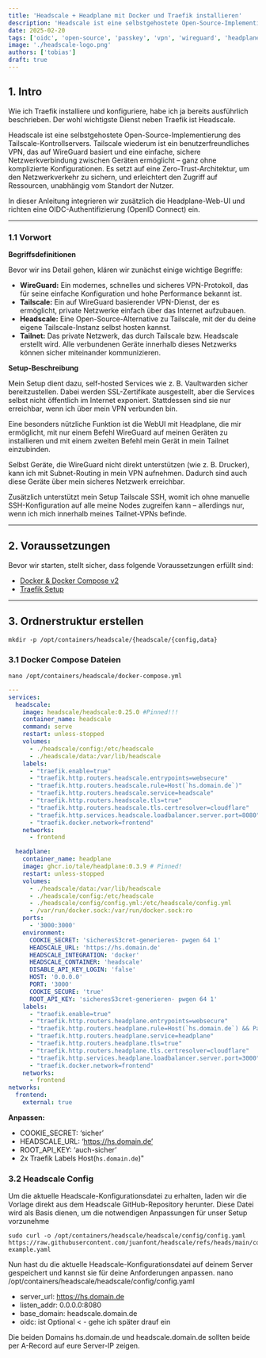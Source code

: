 ```yaml
---
title: 'Headscale + Headplane mit Docker und Traefik installieren'
description: 'Headscale ist eine selbstgehostete Open-Source-Implementierung des Tailscale-Kontrollservers. Headplane dient als WebUI zur einfachen Handhabung'
date: 2025-02-20
tags: ['oidc', 'open-source', 'passkey', 'vpn', 'wireguard', 'headplane', 'headscale']
image: './headscale-logo.png'
authors: ['tobias']
draft: true
---
```


## 1. Intro 

Wie ich Traefik installiere und konfiguriere, habe ich ja bereits ausführlich beschrieben. Der wohl wichtigste Dienst neben Traefik ist Headscale.

Headscale ist eine selbstgehostete Open-Source-Implementierung des Tailscale-Kontrollservers.
Tailscale wiederum ist ein benutzerfreundliches VPN, das auf WireGuard basiert und eine einfache, sichere Netzwerkverbindung zwischen Geräten ermöglicht – ganz ohne komplizierte Konfigurationen. Es setzt auf eine Zero-Trust-Architektur, um den Netzwerkverkehr zu sichern, und erleichtert den Zugriff auf Ressourcen, unabhängig vom Standort der Nutzer.

In dieser Anleitung integrieren wir zusätzlich die Headplane-Web-UI und richten eine OIDC-Authentifizierung (OpenID Connect) ein.

---

### 1.1 Vorwort

**Begriffsdefinitionen**

Bevor wir ins Detail gehen, klären wir zunächst einige wichtige Begriffe:

* **WireGuard:** Ein modernes, schnelles und sicheres VPN-Protokoll, das für seine einfache Konfiguration und hohe Performance bekannt ist.
* **Tailscale:** Ein auf WireGuard basierender VPN-Dienst, der es ermöglicht, private Netzwerke einfach über das Internet aufzubauen.
* **Headscale:** Eine Open-Source-Alternative zu Tailscale, mit der du deine eigene Tailscale-Instanz selbst hosten kannst.
* **Tailnet:** Das private Netzwerk, das durch Tailscale bzw. Headscale erstellt wird. Alle verbundenen Geräte innerhalb dieses Netzwerks können sicher miteinander kommunizieren.

**Setup-Beschreibung**

Mein Setup dient dazu, self-hosted Services wie z. B. Vaultwarden sicher bereitzustellen. Dabei werden SSL-Zertifikate ausgestellt, aber die Services selbst nicht öffentlich im Internet exponiert. Stattdessen sind sie nur erreichbar, wenn ich über mein VPN verbunden bin.

Eine besonders nützliche Funktion ist die WebUI mit Headplane, die mir ermöglicht, mit nur einem Befehl WireGuard auf meinen Geräten zu installieren und mit einem zweiten Befehl mein Gerät in mein Tailnet einzubinden.

Selbst Geräte, die WireGuard nicht direkt unterstützen (wie z. B. Drucker), kann ich mit Subnet-Routing in mein VPN aufnehmen. Dadurch sind auch diese Geräte über mein sicheres Netzwerk erreichbar.

Zusätzlich unterstützt mein Setup Tailscale SSH, womit ich ohne manuelle SSH-Konfiguration auf alle meine Nodes zugreifen kann – allerdings nur, wenn ich mich innerhalb meines Tailnet-VPNs befinde.

---

## 2. Voraussetzungen

Bevor wir starten, stellt sicher, dass folgende Voraussetzungen erfüllt sind:

- [Docker & Docker Compose v2](/blog/server-setup#5-docker-und-docker-compose)
- [Traefik Setup](/blog/traefik)

---

## 3. Ordnerstruktur erstellen

```
mkdir -p /opt/containers/headscale/{headscale/{config,data}
```

### 3.1 Docker Compose Dateien

```
nano /opt/containers/headscale/docker-compose.yml
```

```yml title="docker-compose.yml"
---
services:
  headscale:
    image: headscale/headscale:0.25.0 #Pinned!!!
    container_name: headscale
    command: serve
    restart: unless-stopped
    volumes:
      - ./headscale/config:/etc/headscale
      - ./headscale/data:/var/lib/headscale
    labels:
      - "traefik.enable=true"
      - "traefik.http.routers.headscale.entrypoints=websecure"
      - "traefik.http.routers.headscale.rule=Host(`hs.domain.de`)"
      - "traefik.http.routers.headscale.service=headscale"
      - "traefik.http.routers.headscale.tls=true"
      - "traefik.http.routers.headscale.tls.certresolver=cloudflare"
      - "traefik.http.services.headscale.loadbalancer.server.port=8080"
      - "traefik.docker.network=frontend"
    networks:
      - frontend

  headplane:
    container_name: headplane
    image: ghcr.io/tale/headplane:0.3.9 # Pinned!
    restart: unless-stopped
    volumes:
      - ./headscale/data:/var/lib/headscale
      - ./headscale/config:/etc/headscale
      - ./headscale/config/config.yml:/etc/headscale/config.yml
      - /var/run/docker.sock:/var/run/docker.sock:ro
    ports:
      - '3000:3000'
    environment:
      COOKIE_SECRET: 'sicheresS3cret-generieren- pwgen 64 1'
      HEADSCALE_URL: 'https://hs.domain.de'
      HEADSCALE_INTEGRATION: 'docker'
      HEADSCALE_CONTAINER: 'headscale'
      DISABLE_API_KEY_LOGIN: 'false'
      HOST: '0.0.0.0'
      PORT: '3000'
      COOKIE_SECURE: 'true'
      ROOT_API_KEY: 'sicheresS3cret-generieren- pwgen 64 1'
    labels:
      - "traefik.enable=true"
      - "traefik.http.routers.headplane.entrypoints=websecure"
      - "traefik.http.routers.headplane.rule=Host(`hs.domain.de`) && PathPrefix(`/admin`)"
      - "traefik.http.routers.headplane.service=headplane"
      - "traefik.http.routers.headplane.tls=true"
      - "traefik.http.routers.headplane.tls.certresolver=cloudflare"
      - "traefik.http.services.headplane.loadbalancer.server.port=3000"
      - "traefik.docker.network=frontend"
    networks:
      - frontend
networks:
  frontend:
    external: true
```

**Anpassen:**
* COOKIE_SECRET: ‘sicher’
* HEADSCALE_URL: ‘https://hs.domain.de’
* ROOT_API_KEY: ‘auch-sicher’
* 2x Traefik Labels Host(`hs.domain.de`)"

### 3.2 Headscale Config

Um die aktuelle Headscale-Konfigurationsdatei zu erhalten, laden wir die Vorlage direkt aus dem Headscale GitHub-Repository herunter. Diese Datei wird als Basis dienen, um die notwendigen Anpassungen für unser Setup vorzunehme
```
sudo curl -o /opt/containers/headscale/headscale/config/config.yaml https://raw.githubusercontent.com/juanfont/headscale/refs/heads/main/config-example.yaml
```

Nun hast du die aktuelle Headscale-Konfigurationsdatei auf deinem Server gespeichert und kannst sie für deine Anforderungen anpassen.
nano /opt/containers/headscale/headscale/config/config.yaml

* server_url: https://hs.domain.de
* listen_addr: 0.0.0.0:8080
* base_domain: headscale.domain.de
* oidc: ist Optional < - gehe ich später drauf ein

Die beiden Domains hs.domain.de und headscale.domain.de sollten beide per A-Record auf eure Server-IP zeigen.
